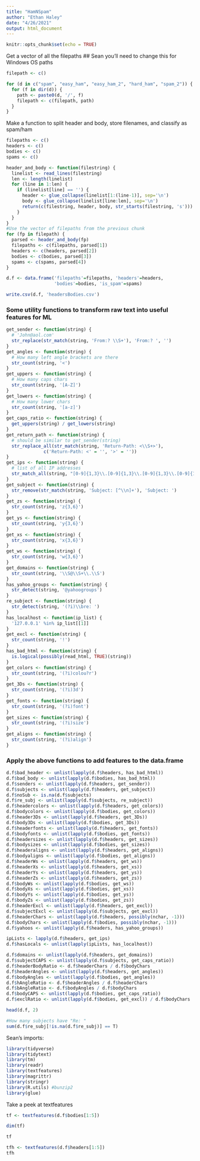 ```yaml
---
title: "HamNSpam"
author: "Ethan Haley"
date: "4/26/2021"
output: html_document
---
```


```r
knitr::opts_chunk$set(echo = TRUE)
```


Get a vector of all the filepaths
## Sean you'll need to change this for Windows OS paths
```r
filepath <- c()

for (d in c("spam", "easy_ham", "easy_ham_2", "hard_ham", "spam_2")) {
  for (f in dir(d)) {
    path <- paste0(d, '/', f)
    filepath <- c(filepath, path)
  }
}
```

Make a function to split header and body, store filenames, and classify as spam/ham

```r
filepaths <- c()
headers <- c()
bodies <- c()
spams <- c()

header_and_body <- function(filestring) {
  linelist <- read_lines(filestring)
  len <- length(linelist)
  for (line in 1:len) {
    if (linelist[line] == '') {
      header <- glue_collapse(linelist[1:(line-1)], sep='\n')
      body <- glue_collapse(linelist[line:len], sep='\n')
      return(c(filestring, header, body, str_starts(filestring, 's')))
    }
  }
}
#Use the vector of filepaths from the previous chunk
for (fp in filepath) {
  parsed <- header_and_body(fp)
  filepaths <- c(filepaths, parsed[1])
  headers <- c(headers, parsed[2])
  bodies <- c(bodies, parsed[3])
  spams <- c(spams, parsed[4])
}

d.f <- data.frame('filepaths'=filepaths, 'headers'=headers,
                  'bodies'=bodies, 'is_spam'=spams)

write.csv(d.f, 'headersBodies.csv')
```

### Some utility functions to transform raw text into useful features for ML  

```r

get_sender <- function(string) {
  # 'John@aol.com'
  str_replace(str_match(string, 'From:? \\S+'), 'From:? ', '')
}
get_angles <- function(string) {
  # How many left angle brackets are there
  str_count(string, '<')
}
get_uppers <- function(string) {
  # How many caps chars
  str_count(string, '[A-Z]')
}
get_lowers <- function(string) {
  # How many lower chars
  str_count(string, '[a-z]')
}
get_caps_ratio <- function(string) {
  get_uppers(string) / get_lowers(string)
}
get_return_path <- function(string) {
  # should be similar to get_sender(string)
  str_replace_all(str_match(string, 'Return-Path: <\\S+>'),
              c('Return-Path: <' = '', '>' = ''))
}
get_ips <- function(string) {
  # list of all IP addresses
  str_match_all(string, "[0-9]{1,3}\\.[0-9]{1,3}\\.[0-9]{1,3}\\.[0-9]{1,3}")
}
get_subject <- function(string) {
  str_remove(str_match(string, 'Subject: [^\\n]+'), 'Subject: ')
}
get_zs <- function(string) {
  str_count(string, 'z{3,6}')
}
get_ys <- function(string) {
  str_count(string, 'y{3,6}')
}
get_xs <- function(string) {
  str_count(string, 'x{3,6}')
}
get_ws <- function(string) {
  str_count(string, 'w{3,6}')
}
get_domains <- function(string) {
  str_count(string, '\\S@\\S+\\.\\S')
}
has_yahoo_groups <- function(string) {
  str_detect(string, '@yahoogroups')
}
re_subject <- function(string) {
  str_detect(string, '(?i)\\bre: ')
}
has_localhost <- function(ip_list) {
  '127.0.0.1' %in% ip_list[[1]]
}
get_excl <- function(string) {
  str_count(string, '!')
}
has_bad_html <- function(string) {
  is.logical(possibly(read_html, TRUE)(string))
}
get_colors <- function(string) {
  str_count(string, '(?i)colou?r')
}
get_3Ds <- function(string) {
  str_count(string, '(?i)3d')
}
get_fonts <- function(string) {
  str_count(string, '(?i)font')
}
get_sizes <- function(string) {
  str_count(string, '(?i)size')
}
get_aligns <- function(string) {
  str_count(string, '(?i)align')
}
```

### Apply the above functions to add features to the data.frame

```r
d.f$bad_header <- unlist(lapply(d.f$headers, has_bad_html))
d.f$bad_body <- unlist(lapply(d.f$bodies, has_bad_html))
d.f$senders <- unlist(lapply(d.f$headers, get_sender))
d.f$subjects <- unlist(lapply(d.f$headers, get_subject))
d.f$noSub <- is.na(d.f$subjects)
d.f$re_subj <- unlist(lapply(d.f$subjects, re_subject))
d.f$headercolors <- unlist(lapply(d.f$headers, get_colors))
d.f$bodycolors <- unlist(lapply(d.f$bodies, get_colors))
d.f$header3Ds <- unlist(lapply(d.f$headers, get_3Ds))
d.f$body3Ds <- unlist(lapply(d.f$bodies, get_3Ds))
d.f$headerfonts <- unlist(lapply(d.f$headers, get_fonts))
d.f$bodyfonts <- unlist(lapply(d.f$bodies, get_fonts))
d.f$headersizes <- unlist(lapply(d.f$headers, get_sizes))
d.f$bodysizes <- unlist(lapply(d.f$bodies, get_sizes))
d.f$headeraligns <- unlist(lapply(d.f$headers, get_aligns))
d.f$bodyaligns <- unlist(lapply(d.f$bodies, get_aligns))
d.f$headerWs <- unlist(lapply(d.f$headers, get_ws))
d.f$headerXs <- unlist(lapply(d.f$headers, get_xs))
d.f$headerYs <- unlist(lapply(d.f$headers, get_ys))
d.f$headerZs <- unlist(lapply(d.f$headers, get_zs))
d.f$bodyWs <- unlist(lapply(d.f$bodies, get_ws))
d.f$bodyXs <- unlist(lapply(d.f$bodies, get_xs))
d.f$bodyYs <- unlist(lapply(d.f$bodies, get_ys))
d.f$bodyZs <- unlist(lapply(d.f$bodies, get_zs))
d.f$headerExcl <- unlist(lapply(d.f$headers, get_excl))
d.f$subjectExcl <- unlist(lapply(d.f$subjects, get_excl))
d.f$headerChars <- unlist(lapply(d.f$headers, possibly(nchar, -1)))
d.f$bodyChars <- unlist(lapply(d.f$bodies, possibly(nchar, -1)))
d.f$yahoos <- unlist(lapply(d.f$headers, has_yahoo_groups))

ipLists <- lapply(d.f$headers, get_ips)
d.f$hasLocals <- unlist(lapply(ipLists, has_localhost))

d.f$domains <- unlist(lapply(d.f$headers, get_domains))
d.f$subjectCAPS <- unlist(lapply(d.f$subjects, get_caps_ratio))
d.f$headerBodyRatio <- d.f$headerChars / d.f$bodyChars
d.f$headerAngles <- unlist(lapply(d.f$headers, get_angles))
d.f$bodyAngles <- unlist(lapply(d.f$bodies, get_angles))
d.f$hAngleRatio <- d.f$headerAngles / d.f$headerChars
d.f$bAngleRatio <- d.f$bodyAngles / d.f$bodyChars
d.f$bodyCAPS <- unlist(lapply(d.f$bodies, get_caps_ratio))
d.f$exclRatio <- unlist(lapply(d.f$bodies, get_excl)) / d.f$bodyChars


```

```r
head(d.f, 2)
```
```r
#How many subjects have "Re: "
sum(d.f$re_subj[!is.na(d.f$re_subj)] == T)
```

Sean's imports: 
```r
library(tidyverse)
library(tidytext)
library(tm)
library(readr)
library(textfeatures)
library(magrittr)
library(stringr)
library(R.utils) #bunzip2
library(glue)
```


Take a peek at textfeatures
```r
tf <- textfeatures(d.f$bodies[1:5])
```
```r
dim(tf)
```

```r
tf
```

```r
tfh <- textfeatures(d.f$headers[1:5])
tfh
```

